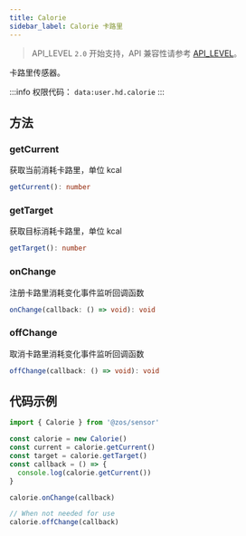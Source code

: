 ```yaml
---
title: Calorie
sidebar_label: Calorie 卡路里
---
```


> API_LEVEL `2.0` 开始支持，API 兼容性请参考 [API_LEVEL](../../../../guides/framework/device/compatibility.md)。

卡路里传感器。

:::info
权限代码： `data:user.hd.calorie`
:::

## 方法

### getCurrent

获取当前消耗卡路里，单位 kcal

```ts
getCurrent(): number
```

### getTarget

获取目标消耗卡路里，单位 kcal

```ts
getTarget(): number
```

### onChange

注册卡路里消耗变化事件监听回调函数

```ts
onChange(callback: () => void): void
```

### offChange

取消卡路里消耗变化事件监听回调函数

```ts
offChange(callback: () => void): void
```

## 代码示例

```js
import { Calorie } from '@zos/sensor'

const calorie = new Calorie()
const current = calorie.getCurrent()
const target = calorie.getTarget()
const callback = () => {
  console.log(calorie.getCurrent())
}

calorie.onChange(callback)

// When not needed for use
calorie.offChange(callback)
```
